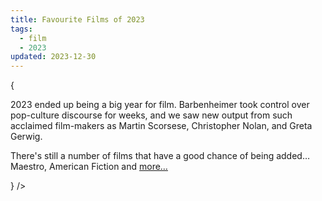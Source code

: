 ```yaml
---
title: Favourite Films of 2023
tags:
  - film
  - 2023
updated: 2023-12-30
---
```



{

<Intro>
  <p>2023 ended up being a big year for film. Barbenheimer took control over pop-culture discourse for weeks,
  and we saw new output from such acclaimed film-makers as Martin Scorsese, Christopher Nolan, and Greta Gerwig.</p>

  <p>There's still a number of films that have a good chance of being added… Maestro, American Fiction and <a href="https://letterboxd.com/adamwills/watchlist/year/2023/">more…</a></p>
</Intro>
}

<List>
  <FilmListItem
    title="Poor Things"
    year="2023"
    director="Yorgos Lanthimos"
    tmdbCoverId="jV3c2fsBNCJgcesxdNM9O0lwwdT"
    letterboxdLink="https://letterboxd.com/film/poor-things-2023/"
    trailerLink="https://www.youtube.com/watch?v=RlbR5N6veqw"
    description="Yorgos Lanthimos delivers his most ambitious film to date and Emma Stone gives one of the best performances of the year. Unlike anything else."
  />
  <FilmListItem
    title="Past Lives"
    year="2023"
    director="Celine Song"
    tmdbCoverId="k3waqVXSnvCZWfJYNtdamTgTtTA"
    description="A beautiful and subtle story that avoids cliché arcs and lives in the quiet moments of the lives of two kindred spirits."
    letterboxdLink="https://letterboxd.com/film/past-lives/"
    trailerLink="https://www.youtube.com/watch?v=kA244xewjcI"
  />
  <FilmListItem
    title="Killers of the Flower Moon"
    year="2023"
    director="Martin Scorsese"
    tmdbCoverId="jxAHZ4TxCjbsRY41XtmXAGh3pdU"
    letterboxdLink="https://letterboxd.com/film/killers-of-the-flower-moon/"
    description="With one of the best perfomances of the year by Lily Gladstone, Scorsese delivers a haunting and epic film that sheds light on one of the many atrocities."
    trailerLink="https://www.youtube.com/watch?v=EP34Yoxs3FQ"
  />
  <FilmListItem
    title="Anatomy of a Fall"
    year="2023"
    director="Justine Triet"
    tmdbCoverId="kQs6keheMwCxJxrzV83VUwFtHkB"
    letterboxdLink="https://letterboxd.com/film/anatomy-of-a-fall/"
    description="A small film with a huge performance from Sandra Hüller."
    trailerLink="https://www.youtube.com/watch?v=FUXawkH-ONM"
  />
  <FilmListItem
    title="The Holdovers"
    year="2023"
    director="Alexander Payne"
    tmdbCoverId="qrvKLJvGZJWkNkIRTyPX5jUkN9E"
    letterboxdLink="https://letterboxd.com/film/the-holdovers/"
    description="Paul Giammati does what he does best as a curmudgeonly instructor at a prep school who is forced to spend the holidays with students who have nowhere else to go."
    trailerLink="https://www.youtube.com/watch?v=AhKLpJmHhIg"
  />
  <FilmListItem
    title="Barbie"
    year="2023"
    director="Greta Gerwig"
    tmdbCoverId="aDlWqnAP9WTo64L2QlBvs21ESde"
    letterboxdLink="https://letterboxd.com/film/barbie/"
    description="The most fun I've had watching a movie in ages. The height of what is possible with a combination of writers like Gerwig and Bombach and a bigger budget studio production."
    trailerLink="https://www.youtube.com/watch?v=pBk4NYhWNMM"
  />
  <FilmListItem
    title="The Zone of Interest"
    year="2023"
    director="Jonathan Glazer"
    tmdbCoverId="ruyeAfmxbNPWZ92dWymqwTc6nWV"
    letterboxdLink="https://letterboxd.com/film/the-zone-of-interest/"
    description="Unsettling… months later, I'm still not sure what to make of it. But have I stopped thinking about it? Not at all. "
    trailerLink="https://www.youtube.com/watch?v=GFNtVaAuVYY"
  />
  <FilmListItem
    title="Oppenheimer"
    year="2023"
    director="Christopher Nolan"
    tmdbCoverId="ptpr0kGAckfQkJeJIt8st5dglvd"
    letterboxdLink="https://letterboxd.com/film/oppenheimer-2023/"
    description="Technically brilliant, featuring a great performance from Cillian Murphy… a must-see on the big screen."
    trailerLink="https://www.youtube.com/watch?v=bK6ldnjE3Y0"
  />
  <FilmListItem
    title="Evil Does Not Exist"
    year="2023"
    director="Ryusuke Hamaguchi"
    tmdbCoverId="z9UNOIQzAMf2RJKeCBjDdLFKisP"
    letterboxdLink="https://letterboxd.com/film/evil-does-not-exist/"
    description="A quiet film that explores the relationship between communities and nature that takes time to explore the quiet life of a small town before taking an unexpected turn."
    trailerLink="https://www.youtube.com/watch?v=PN3bBtwuqC4"

/>

  <FilmListItem
    title="When Evil Lurks"
    year="2023"
    director="Demián Rugna"
    tmdbCoverId="iQ7G9LhP7NRRIUM4Vlai3eOxBAc"
    letterboxdLink="https://letterboxd.com/film/when-evil-lurks/"
    description="The most impactful horro film of the year. Unsettling and beautifully shot, a must-see for genre fans."
    trailerLink="https://www.youtube.com/watch?v=YrTnV6gNzno"
  />
</List>
